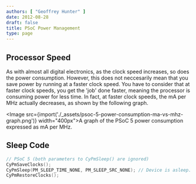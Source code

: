 ```yaml
---
authors: [ "Geoffrey Hunter" ]
date: 2012-08-28
draft: false
title: PSoC Power Management
type: page
---
```



## Processor Speed

As with almost all digital electronics, as the clock speed increases, so does the power consumption. However, this does not neccesarily mean that you save power by running at a faster clock speed. You have to consider that at faster clock speeds, you get the 'job' done faster, meaning the processor is consuming power for less time. In fact, at faster clock speeds, the mA per MHz actually decreases, as shown by the following graph.

<Image src={import('./_assets/psoc-5-power-consumption-ma-vs-mhz-graph.png')} width="400px">A graph of the PSoC 5 power consumption expressed as mA per MHz.</Image>

## Sleep Code

```c
// PSoC 5 (both parameters to CyPmSleep() are ignored)
CyPmSaveClocks();
CyPmSleep(PM_SLEEP_TIME_NONE, PM_SLEEP_SRC_NONE); // Device is asleep. Code will re-enter here once wakeup ISR is finished.
CyPmRestoreClocks();
```
